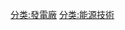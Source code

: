 {{Catnav|设计职业|建筑学职业|建筑工程|建築物|各類建築物|工业建筑|發電廠}}
{{Catnav|頁面分類|地理|地方|建築物|各類建築物|工业建筑|發電廠}}
{{Catnav|頁面分類|应用科学|工程學|工程學科|能源工程|能源转换|發電廠}}
{{Catnav|頁面分類|应用科学|工程學|工程學科|能源工程|能源转换}}
{{Catnav|頁面分類|应用科学|工程學|電機工程|電力|发电|發電廠}}
{{Catnav|頁面分類|应用科学|工程學|電機工程|電力|電力基礎設施|發電廠}}
{{Catnav|頁面分類|应用科学|建筑|建築物|各類建築物|工业建筑|發電廠}}
{{Catnav|頁面分類|技术|产业|各类产业|工业|工业建筑|發電廠}}
{{Catnav|頁面分類|技术|产业|生產與製造|能源生产|发电|發電廠}}
{{Catnav|頁面分類|技术|建筑|建築物|各類建築物|工业建筑|發電廠}}
{{Catnav|頁面分類|科学|应用科学|工程學|工程學科|能源工程|能源转换}}
{{Catnav|頁面分類|科技|光電科技|電學|電力|发电|發電廠}}
{{Catnav|頁面分類|科技|光電科技|電學|電力|電力基礎設施|發電廠}}
{{Catnav|頁面分類|總類|分類|依種類來作的分類|各類建築物|工业建筑|發電廠}}
{{Catnav|頁面分類|艺术|建筑|建築物|各類建築物|工业建筑|發電廠}}
[[分类:發電廠|分类:發電廠]]
[[分类:能源技術|分类:能源技術]]
